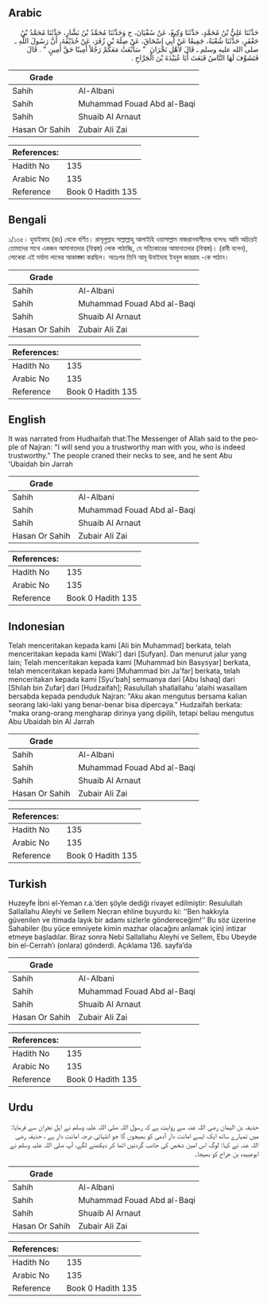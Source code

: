 ## Arabic


<div dir="rtl" lang="ar" style={{fontSize:'larger',backgroundColor:'#f8f9fa',padding:20}}>
حَدَّثَنَا عَلِيُّ بْنُ مُحَمَّدٍ، حَدَّثَنَا وَكِيعٌ، عَنْ سُفْيَانَ، ح وَحَدَّثَنَا مُحَمَّدُ بْنُ بَشَّارٍ، حَدَّثَنَا مُحَمَّدُ بْنُ جَعْفَرٍ، حَدَّثَنَا شُعْبَةُ، جَمِيعًا عَنْ أَبِي إِسْحَاقَ، عَنْ صِلَةَ بْنِ زُفَرَ، عَنْ حُذَيْفَةَ، أَنَّ رَسُولَ اللَّهِ ـ صلى الله عليه وسلم ـ قَالَ لأَهْلِ نَجْرَانَ ‏ "‏ سَأَبْعَثُ مَعَكُمْ رَجُلاً أَمِينًا حَقَّ أَمِينٍ ‏"‏ ‏.‏ قَالَ فَتَشَوَّفَ لَهَا النَّاسُ فَبَعَثَ أَبَا عُبَيْدَةَ بْنَ الْجَرَّاحِ ‏.‏
</div>
<div style={{backgroundColor:'#f8f9fa',padding:20, marginBottom: 10}}><table> <thead> <tr> <th>Grade</th> <th></th> </tr> </thead> <tbody> <tr><td>Sahih</td><td>Al-Albani</td></tr><tr><td>Sahih</td><td>Muhammad Fouad Abd al-Baqi</td></tr><tr><td>Sahih</td><td>Shuaib Al Arnaut</td></tr><tr><td>Hasan Or Sahih</td><td>Zubair Ali Zai</td></tr></tbody></table><table> <thead> <tr> <th>References:</th> <th></th> </tr> </thead> <tbody><tr><td>Hadith No</td><td>135</td></tr><tr><td>Arabic No</td><td>135</td></tr><tr><td>Reference</td><td>Book 0 Hadith 135</td></tr></tbody></table></div>

## Bengali


<div dir="ltr" lang="bn" style={{fontSize:'larger',backgroundColor:'#f8f9fa',padding:20}}>
১/১৩৫। হুযাইফাহ (রাঃ) থেকে বর্ণিত। রাসূলুল্লাহ সাল্লাল্লাহু আলাইহি ওয়াসাল্লাম নাজরানবাসীদের বলেনঃ আমি অচিরেই তোমাদের সাথে একজন আমানাতদার (বিশ্বস্ত) লোক পাঠাচ্ছি, যে সত্যিকারের আমানাতদার (বিশ্বস্ত)। (রাবী বলেন), লোকেরা এই মর্যাদা লাভের আকাঙ্ক্ষা করছিল। অতঃপর তিনি আবূ উবাইদাহ ইবনুল জাররাহ -কে পাঠান।
</div>
<div style={{backgroundColor:'#f8f9fa',padding:20, marginBottom: 10}}><table> <thead> <tr> <th>Grade</th> <th></th> </tr> </thead> <tbody> <tr><td>Sahih</td><td>Al-Albani</td></tr><tr><td>Sahih</td><td>Muhammad Fouad Abd al-Baqi</td></tr><tr><td>Sahih</td><td>Shuaib Al Arnaut</td></tr><tr><td>Hasan Or Sahih</td><td>Zubair Ali Zai</td></tr></tbody></table><table> <thead> <tr> <th>References:</th> <th></th> </tr> </thead> <tbody><tr><td>Hadith No</td><td>135</td></tr><tr><td>Arabic No</td><td>135</td></tr><tr><td>Reference</td><td>Book 0 Hadith 135</td></tr></tbody></table></div>

## English


<div dir="ltr" lang="en" style={{fontSize:'larger',backgroundColor:'#f8f9fa',padding:20}}>
It was narrated from Hudhaifah that:The Messenger of Allah said to the people of Najran: "I will send you a trustworthy man with you, who is indeed trustworthy." The people craned their necks to see, and he sent Abu 'Ubaidah bin Jarrah
</div>
<div style={{backgroundColor:'#f8f9fa',padding:20, marginBottom: 10}}><table> <thead> <tr> <th>Grade</th> <th></th> </tr> </thead> <tbody> <tr><td>Sahih</td><td>Al-Albani</td></tr><tr><td>Sahih</td><td>Muhammad Fouad Abd al-Baqi</td></tr><tr><td>Sahih</td><td>Shuaib Al Arnaut</td></tr><tr><td>Hasan Or Sahih</td><td>Zubair Ali Zai</td></tr></tbody></table><table> <thead> <tr> <th>References:</th> <th></th> </tr> </thead> <tbody><tr><td>Hadith No</td><td>135</td></tr><tr><td>Arabic No</td><td>135</td></tr><tr><td>Reference</td><td>Book 0 Hadith 135</td></tr></tbody></table></div>

## Indonesian


<div dir="ltr" lang="id" style={{fontSize:'larger',backgroundColor:'#f8f9fa',padding:20}}>
Telah menceritakan kepada kami [Ali bin Muhammad] berkata, telah menceritakan kepada kami [Waki'] dari [Sufyan]. Dan menurut jalur yang lain; Telah menceritakan kepada kami [Muhammad bin Basysyar] berkata, telah menceritakan kepada kami [Muhammad bin Ja'far] berkata, telah menceritakan kepada kami [Syu'bah] semuanya dari [Abu Ishaq] dari [Shilah bin Zufar] dari [Hudzaifah]; Rasulullah shallallahu 'alaihi wasallam bersabda kepada penduduk Najran: "Aku akan mengutus bersama kalian seorang laki-laki yang benar-benar bisa dipercaya." Hudzaifah berkata: "maka orang-orang mengharap dirinya yang dipilih, tetapi beliau mengutus Abu Ubaidah bin Al Jarrah
</div>
<div style={{backgroundColor:'#f8f9fa',padding:20, marginBottom: 10}}><table> <thead> <tr> <th>Grade</th> <th></th> </tr> </thead> <tbody> <tr><td>Sahih</td><td>Al-Albani</td></tr><tr><td>Sahih</td><td>Muhammad Fouad Abd al-Baqi</td></tr><tr><td>Sahih</td><td>Shuaib Al Arnaut</td></tr><tr><td>Hasan Or Sahih</td><td>Zubair Ali Zai</td></tr></tbody></table><table> <thead> <tr> <th>References:</th> <th></th> </tr> </thead> <tbody><tr><td>Hadith No</td><td>135</td></tr><tr><td>Arabic No</td><td>135</td></tr><tr><td>Reference</td><td>Book 0 Hadith 135</td></tr></tbody></table></div>

## Turkish


<div dir="ltr" lang="tr" style={{fontSize:'larger',backgroundColor:'#f8f9fa',padding:20}}>
Huzeyfe İbni el-Yeman r.a.’den şöyle dediği rivayet edilmiştir: Resulullah Sallallahu Aleyhi ve Sellem Necran ehline buyurdu ki: ‘’Ben hakkıyla güvenilen ve itimada layık bir adamı sizlerle göndereceğim!’’ Bu söz üzerine Sahabiler (bu yüce emniyete kimin mazhar olacağını anlamak için) intizar etmeye başladılar. Biraz sonra Nebi Sallallahu Aleyhi ve Sellem, Ebu Ubeyde bin el-Cerrah’ı (onlara) gönderdi. Açıklama 136. sayfa’da
</div>
<div style={{backgroundColor:'#f8f9fa',padding:20, marginBottom: 10}}><table> <thead> <tr> <th>Grade</th> <th></th> </tr> </thead> <tbody> <tr><td>Sahih</td><td>Al-Albani</td></tr><tr><td>Sahih</td><td>Muhammad Fouad Abd al-Baqi</td></tr><tr><td>Sahih</td><td>Shuaib Al Arnaut</td></tr><tr><td>Hasan Or Sahih</td><td>Zubair Ali Zai</td></tr></tbody></table><table> <thead> <tr> <th>References:</th> <th></th> </tr> </thead> <tbody><tr><td>Hadith No</td><td>135</td></tr><tr><td>Arabic No</td><td>135</td></tr><tr><td>Reference</td><td>Book 0 Hadith 135</td></tr></tbody></table></div>

## Urdu


<div dir="rtl" lang="ur" style={{fontSize:'larger',backgroundColor:'#f8f9fa',padding:20}}>
حذیفہ بن الیمان رضی اللہ عنہ سے روایت ہے کہ رسول اللہ صلی اللہ علیہ وسلم نے اہل نجران سے فرمایا: میں تمہارے ساتھ ایک ایسے امانت دار آدمی کو بھیجوں گا جو انتہائی درجہ امانت دار ہے ، حذیفہ رضی اللہ عنہ نے کہا: لوگ اس امین شخص کی جانب گردنیں اٹھا کر دیکھنے لگے، آپ صلی اللہ علیہ وسلم نے ابوعبیدہ بن جراح کو بھیجا۔
</div>
<div style={{backgroundColor:'#f8f9fa',padding:20, marginBottom: 10}}><table> <thead> <tr> <th>Grade</th> <th></th> </tr> </thead> <tbody> <tr><td>Sahih</td><td>Al-Albani</td></tr><tr><td>Sahih</td><td>Muhammad Fouad Abd al-Baqi</td></tr><tr><td>Sahih</td><td>Shuaib Al Arnaut</td></tr><tr><td>Hasan Or Sahih</td><td>Zubair Ali Zai</td></tr></tbody></table><table> <thead> <tr> <th>References:</th> <th></th> </tr> </thead> <tbody><tr><td>Hadith No</td><td>135</td></tr><tr><td>Arabic No</td><td>135</td></tr><tr><td>Reference</td><td>Book 0 Hadith 135</td></tr></tbody></table></div>